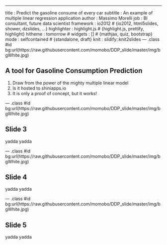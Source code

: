 ---
title       : Predict the gasoline consume of every car
subtitle    : An example of multiple linear regression application
author      : Massimo Morelli
job         : BI consultant, future data scientist
framework   : io2012        # {io2012, html5slides, shower, dzslides, ...}
highlighter : highlight.js  # {highlight.js, prettify, highlight}
hitheme     : tomorrow      # 
widgets     : []            # {mathjax, quiz, bootstrap}
mode        : selfcontained # {standalone, draft}
knit        : slidify::knit2slides
--- .class #id bg:url(https://raw.githubusercontent.com/momobo/DDP_slide/master/img/bgWhite.jpg)

## A tool for Gasoline Consumption Prediction

1. Draw from the power of the mighty multiple linear model
2. Is it hosted to shiniapps.io
3. It is only a proof of concept, but it works!

--- .class #id bg:url(https://raw.githubusercontent.com/momobo/DDP_slide/master/img/bgWhite.jpg)

## Slide 3
yadda yadda



--- .class #id bg:url(https://raw.githubusercontent.com/momobo/DDP_slide/master/img/bgWhite.jpg)

## Slide 4
yadda yadda

--- .class #id bg:url(https://raw.githubusercontent.com/momobo/DDP_slide/master/img/bgWhite.jpg)

## Slide 5
yadda yadda




